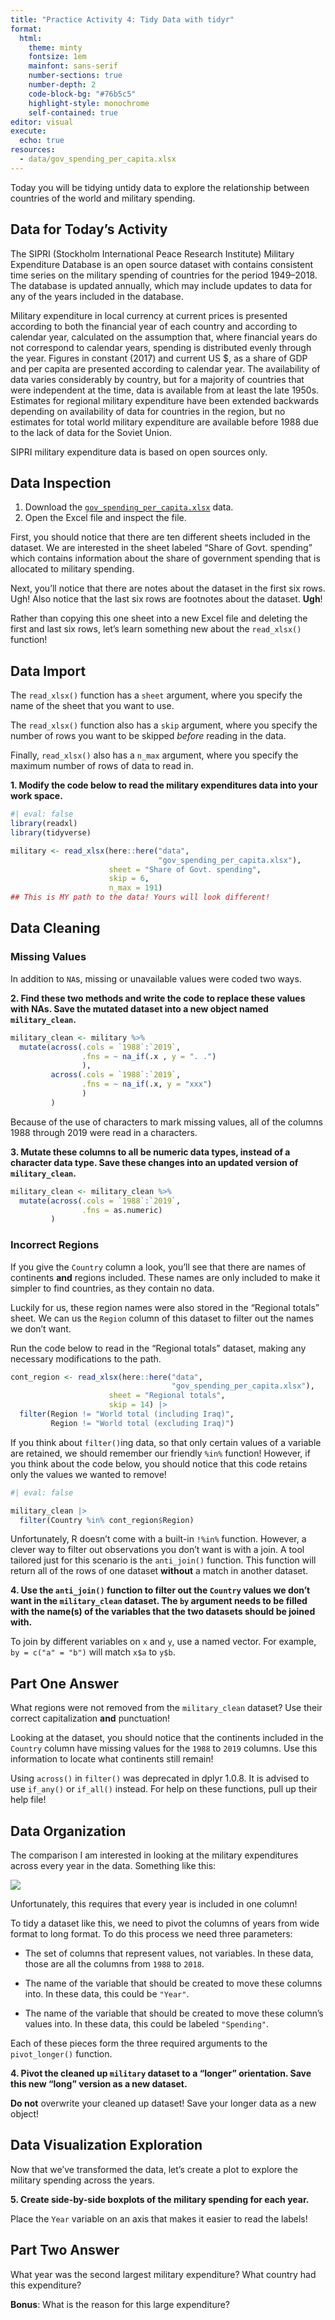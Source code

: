 ```yaml
---
title: "Practice Activity 4: Tidy Data with tidyr"
format: 
  html: 
    theme: minty
    fontsize: 1em
    mainfont: sans-serif
    number-sections: true
    number-depth: 2
    code-block-bg: "#76b5c5"
    highlight-style: monochrome
    self-contained: true
editor: visual
execute: 
  echo: true
resources: 
  - data/gov_spending_per_capita.xlsx
---
```


Today you will be tidying untidy data to explore the relationship between
countries of the world and military spending.


## Data for Today's Activity

The SIPRI (Stockholm International Peace Research Institute) Military Expenditure Database is an open source dataset with contains consistent time series on the military spending of countries for the period 1949--2018. The database is updated annually, which may include updates to data for any of the years included in the database.

Military expenditure in local currency at current prices is presented according to both the financial year of each country and according to calendar year, calculated on the assumption that, where financial years do not correspond to calendar years, spending is distributed evenly through the year. Figures in constant (2017) and current US \$, as a share of GDP and per capita are presented according to calendar year. The availability of data varies considerably by country, but for a majority of countries that were independent at the time, data is available from at least the late 1950s. Estimates for regional military expenditure have been extended backwards depending on availability of data for countries in the region, but no estimates for total world military expenditure are available before 1988 due to the lack of data for the Soviet Union.

SIPRI military expenditure data is based on open sources only.

## Data Inspection

1. Download the [`gov_spending_per_capita.xlsx`](data/gov_spending_per_capita.xlsx) data. 
2. Open the Excel file and inspect the file.

First, you should notice that there are ten different sheets included in the dataset. We are interested in the sheet labeled "Share of Govt. spending" which contains information about the share of government spending that is allocated to military spending.

Next, you'll notice that there are notes about the dataset in the first six rows. Ugh! Also notice that the last six rows are footnotes about the dataset. **Ugh**!

Rather than copying this one sheet into a new Excel file and deleting the first and last six rows, let's learn something new about the `read_xlsx()` function!

## Data Import

The `read_xlsx()` function has a `sheet` argument, where you specify the name of the sheet that you want to use.

The `read_xlsx()` function also has a `skip` argument, where you specify the
number of rows you want to be skipped *before* reading in the data.

Finally, `read_xlsx()` also has a `n_max` argument, where you specify the
maximum number of rows of data to read in.

**1. Modify the code below to read the military expenditures data into your
work space.**

```r
#| eval: false
library(readxl) 
library(tidyverse)

military <- read_xlsx(here::here("data", 
                                 "gov_spending_per_capita.xlsx"), 
                      sheet = "Share of Govt. spending", 
                      skip = 6, 
                      n_max = 191)
## This is MY path to the data! Yours will look different! 
```

## Data Cleaning

### Missing Values

In addition to `NA`s, missing or unavailable values were coded two ways.

**2. Find these two methods and write the code to replace these values with
NAs. Save the mutated dataset into a new object named `military_clean`.**

```r
military_clean <- military %>% 
  mutate(across(.cols = `1988`:`2019`,
                .fns = ~ na_if(.x , y = ". .")
                ),
         across(.cols = `1988`:`2019`,
                .fns = ~ na_if(.x, y = "xxx")
                )
         )
```

Because of the use of characters to mark missing values, all of the columns 1988 through 2019 were read in a characters.

**3. Mutate these columns to all be numeric data types, instead of a character 
data type. Save these changes into an updated version of `military_clean`.**

```r
military_clean <- military_clean %>% 
  mutate(across(.cols = `1988`:`2019`, 
                .fns = as.numeric)
         )
```

### Incorrect Regions

If you give the `Country` column a look, you'll see that there are names of
continents **and** regions included. These names are only included to make it
simpler to find countries, as they contain no data.

Luckily for us, these region names were also stored in the "Regional totals"
sheet. We can us the `Region` column of this dataset to filter out the names we
don't want.

Run the code below to read in the "Regional totals" dataset, making any
necessary modifications to the path.

```r
cont_region <- read_xlsx(here::here("data",
                                    "gov_spending_per_capita.xlsx"), 
                      sheet = "Regional totals", 
                      skip = 14) |> 
  filter(Region != "World total (including Iraq)", 
         Region != "World total (excluding Iraq)")

```

If you think about `filter()`ing data, so that only certain values of a variable
are retained, we should remember our friendly `%in%` function! However, if you
think about the code below, you should notice that this code retains only the
values we wanted to remove!

```r
#| eval: false

military_clean |> 
  filter(Country %in% cont_region$Region)
```

Unfortunately, R doesn't come with a built-in `!%in%` function. However, a
clever way to filter out observations you don't want is with a join. A tool
tailored just for this scenario is the `anti_join()` function. This function will return all of the rows of one dataset **without** a match in another dataset.

**4. Use the `anti_join()` function to filter out the `Country` values we don't
want in the `military_clean` dataset. The `by` argument needs to be filled with
the name(s) of the variables that the two datasets should be joined with.**

::: {.callout-tip}
To join by different variables on `x` and `y`, use a named vector. For example,
`by = c("a" = "b")` will match `x$a` to `y$b`.
:::

## Part One Answer

What regions were not removed from the `military_clean` dataset? Use their
correct capitalization **and** punctuation!

::: {.callout-tip}
Looking at the dataset, you should notice that the continents included in the 
`Country` column have missing values for the `1988` to `2019` columns. Use this
information to locate what continents still remain!
:::

::: {.callout-caution}
Using `across()` in `filter()` was deprecated in dplyr 1.0.8. It is 
advised to use `if_any()` or `if_all()` instead. For help on these functions, 
pull up their help file!
:::

## Data Organization

The comparison I am interested in looking at the military expenditures across
every year in the data. Something like this:

![](desired_plot.png)

Unfortunately, this requires that every year is included in one column!

To tidy a dataset like this, we need to pivot the columns of years from wide
format to long format. To do this process we need three parameters:

- The set of columns that represent values, not variables. In these data, those
are all the columns from `1988` to `2018`.

- The name of the variable that should be created to move these columns into.
In these data, this could be `"Year"`.

-  The name of the variable that should be created to move these column's values
into. In these data, this could be labeled `"Spending"`.

Each of these pieces form the three required arguments to the `pivot_longer()`
function.

**4. Pivot the cleaned up `military` dataset to a "longer" orientation. Save
this new "long" version as a new dataset.**

::: {.callout-caution}
**Do not** overwrite your cleaned up dataset! Save your longer data as a new
object!
:::

## Data Visualization Exploration

Now that we've transformed the data, let's create a plot to explore the military
spending across the years.

**5. Create side-by-side boxplots of the military spending for each year.**

::: {.callout-tip}
Place the `Year` variable on an axis that makes it easier to read the labels!
:::

## Part Two Answer

What year was the second largest military expenditure? What country had this 
expenditure?

**Bonus**: What is the reason for this large expenditure?
